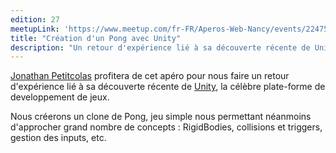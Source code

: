 ```yaml
---
edition: 27
meetupLink: 'https://www.meetup.com/fr-FR/Aperos-Web-Nancy/events/224759134/'
title: "Création d'un Pong avec Unity"
description: "Un retour d'expérience lié à sa découverte récente de Unity"
---
```


[Jonathan Petitcolas](http://www.jonathan-petitcolas.com) profitera de cet apéro pour nous faire un retour d'expérience lié à sa découverte récente de [Unity](https://unity3d.com), la célèbre plate-forme de developpement de jeux.

Nous créerons un clone de Pong, jeu simple nous permettant néanmoins d'approcher grand nombre de concepts : RigidBodies, collisions et triggers, gestion des inputs, etc.
